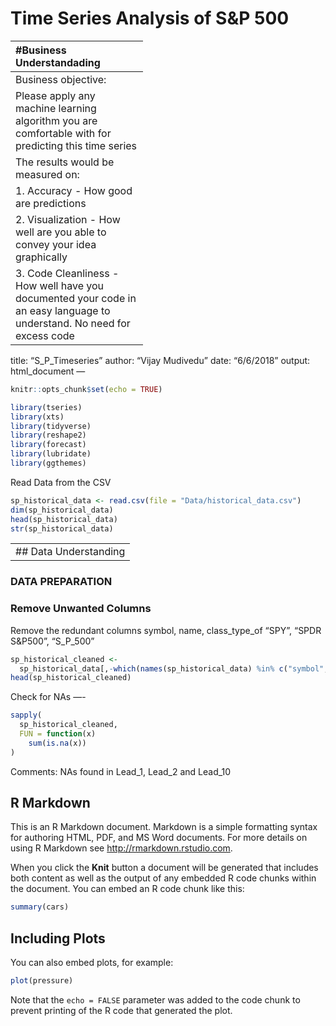 # Time Series Analysis of S&P 500

-----------------------------
#Business Understandading
-----------------------------
Business objective:

Please apply any machine learning algorithm you are comfortable with for predicting this time series

The results would be measured on:

1. Accuracy - How good are predictions

2. Visualization - How well are you able to convey your idea graphically

3. Code Cleanliness - How well have you documented your code in an easy language to understand. No need for excess code


---
title: "S_P_Timeseries"
author: "Vijay Mudivedu"
date: "6/6/2018"
output: html_document
---

```r
knitr::opts_chunk$set(echo = TRUE)
```

```r

library(tseries)
library(xts)
library(tidyverse)
library(reshape2)
library(forecast)
library(lubridate)
library(ggthemes)
```

Read Data from the CSV

```r
sp_historical_data <- read.csv(file = "Data/historical_data.csv")
dim(sp_historical_data)
head(sp_historical_data)
str(sp_historical_data)
```

-----------------------------
## Data Understanding
-----------------------------

### DATA PREPARATION 

### Remove Unwanted Columns

 Remove the redundant columns symbol, name, class_type_of  "SPY", "SPDR S&P500", "S_P_500"

```r
sp_historical_cleaned <-
  sp_historical_data[,-which(names(sp_historical_data) %in% c("symbol", "name", "class_type_of"))]
head(sp_historical_cleaned)

```

 Check for NAs ----
```r

sapply(
  sp_historical_cleaned,
  FUN = function(x)
    sum(is.na(x))
)
```

 Comments: NAs found in Lead_1, Lead_2 and Lead_10
















## R Markdown

This is an R Markdown document. Markdown is a simple formatting syntax for authoring HTML, PDF, and MS Word documents. For more details on using R Markdown see <http://rmarkdown.rstudio.com>.

When you click the **Knit** button a document will be generated that includes both content as well as the output of any embedded R code chunks within the document. You can embed an R code chunk like this:

```r
summary(cars)
```

## Including Plots

You can also embed plots, for example:

```r
plot(pressure)
```

Note that the `echo = FALSE` parameter was added to the code chunk to prevent printing of the R code that generated the plot.
